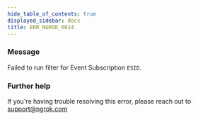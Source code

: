 ```yaml
---
hide_table_of_contents: true
displayed_sidebar: docs
title: ERR_NGROK_6014
---
```


### Message

Failed to run filter for Event Subscription `ESID`.

### Further help

If you're having trouble resolving this error, please reach out to [support@ngrok.com](mailto:support@ngrok.com?subject=Help%20with%20ERR_NGROK_6014)
